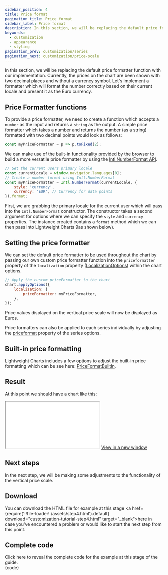 ```yaml
---
sidebar_position: 4
title: Price format
pagination_title: Price format
sidebar_label: Price format
description: In this section, we will be replacing the default price formatter function with our implementation.
keywords:
  - customization
  - appearance
  - styling
pagination_prev: customization/series
pagination_next: customization/price-scale
---
```



<IterativeGuideWarning/>

In this section, we will be replacing the default price formatter function with our implementation. Currently, the prices on the chart are been shown with two decimal places and without a currency symbol. Let's implement a formatter which will format the number correctly based on their current locale and present it as the Euro currency.

## Price Formatter functions

To provide a price formatter, we need to create a function which accepts a `number` as the input and returns a `string` as the output. A simple price formatter which takes a number and returns the number (as a string) formatted with two decimal points would look as follows:

```js
const myPriceFormatter = p => p.toFixed(2);
```

We can make use of the built-in functionality provided by the browser to build a more versatile price formatter by using the [Intl.NumberFormat API](https://developer.mozilla.org/en-US/docs/Web/JavaScript/Reference/Global_Objects/Intl/NumberFormat).

```js
// Get the current users primary locale
const currentLocale = window.navigator.languages[0];
// Create a number format using Intl.NumberFormat
const myPriceFormatter = Intl.NumberFormat(currentLocale, {
    style: 'currency',
    currency: 'EUR', // Currency for data points
}).format;
```

First, we are grabbing the primary locale for the current user which will pass into the `Intl.NumberFormat` constructor. The constructor takes a second argument for options where we can specify the `style` and `currency` properties. The instance created contains a `format` method which we can then pass into Lightweight Charts 9as shown below).

## Setting the price formatter

We can set the default price formatter to be used throughout the chart by passing our own custom price formatter function into the `priceformatter` property of the `localization` property ([LocalizationOptions](/docs/api/interfaces/LocalizationOptions)) within the chart options.

```js
// Apply the custom priceFormatter to the chart
chart.applyOptions({
    localization: {
        priceFormatter: myPriceFormatter,
    },
});
```

Price values displayed on the vertical price scale will now be displayed as Euros.

Price formatters can also be applied to each series individually by adjusting the [priceformat](/docs/api/interfaces/SeriesOptionsCommon#priceformat) property of the series options.

## Built-in price formatting

Lightweight Charts includes a few options to adjust the built-in price formatting which can be see here: [PriceFormatBuiltIn](/docs/api/interfaces/PriceFormatBuiltIn).

## Result

At this point we should have a chart like this:

<iframe
    className="standalone-iframe"
    src={require('!!file-loader!./assets/step4.html').default}
></iframe>
<a href={require('!!file-loader!./assets/step4.html').default} target="\_blank">
    View in a new window
</a>

## Next steps

In the next step, we will be making some adjustments to the functionality of the vertical price scale.

## Download

You can download the HTML file for example at this stage <a href={require('!!file-loader!./assets/step4.html').default} download="customization-tutorial-step4.html" target="\_blank">here</a> in case you've encountered a problem or would like to start the next step from this point.

## Complete code


<InstantDetails>
<summary>
Click here to reveal the complete code for the example at this stage of the guide.
</summary>
<CodeBlock className="language-html">{code}</CodeBlock>
</InstantDetails>
